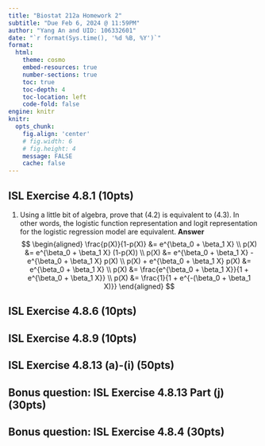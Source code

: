 ```yaml
---
title: "Biostat 212a Homework 2"
subtitle: "Due Feb 6, 2024 @ 11:59PM"
author: "Yang An and UID: 106332601"
date: "`r format(Sys.time(), '%d %B, %Y')`"
format:
  html:
    theme: cosmo
    embed-resources: true
    number-sections: true
    toc: true
    toc-depth: 4
    toc-location: left
    code-fold: false
engine: knitr
knitr:
  opts_chunk: 
    fig.align: 'center'
    # fig.width: 6
    # fig.height: 4
    message: FALSE
    cache: false
---
```


## ISL Exercise 4.8.1 (10pts)

1. Using a little bit of algebra, prove that (4.2) is equivalent to (4.3). In other words, the logistic function representation and logit representation for the logistic regression model are equivalent.
**Answer**
$$
\begin{aligned}
\frac{p(X)}{1-p(X)} &= e^{\beta_0 + \beta_1 X} \\
p(X) &= e^{\beta_0 + \beta_1 X} (1-p(X)) \\
p(X) &= e^{\beta_0 + \beta_1 X} - e^{\beta_0 + \beta_1 X} p(X) \\
p(X) + e^{\beta_0 + \beta_1 X} p(X) &= e^{\beta_0 + \beta_1 X} \\
p(X) &= \frac{e^{\beta_0 + \beta_1 X}}{1 + e^{\beta_0 + \beta_1 X}} \\
p(X) &= \frac{1}{1 + e^{-(\beta_0 + \beta_1 X)}}
\end{aligned}
$$


## ISL Exercise 4.8.6 (10pts)

## ISL Exercise 4.8.9 (10pts)

## ISL Exercise 4.8.13 (a)-(i) (50pts)

## Bonus question: ISL Exercise 4.8.13 Part (j) (30pts)

## Bonus question: ISL Exercise 4.8.4 (30pts)
